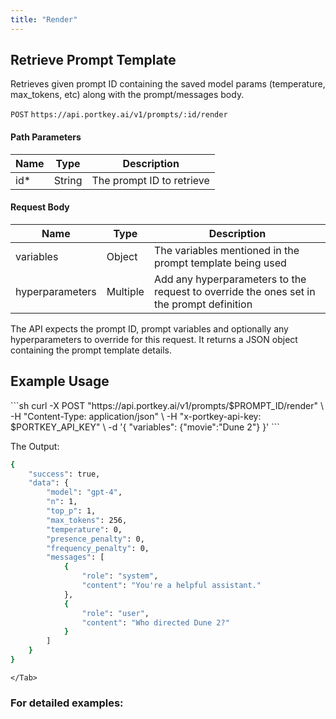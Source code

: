```yaml
---
title: "Render"
---
```


## Retrieve Prompt Template

Retrieves given prompt ID containing the saved model params (temperature, max\_tokens, etc) along with the prompt/messages body.

`POST` `https://api.portkey.ai/v1/prompts/:id/render`

#### Path Parameters

| Name | Type   | Description               |
| ---- | ------ | ------------------------- |
| id\* | String | The prompt ID to retrieve |

#### Request Body

| Name            | Type     | Description                                                                              |
| --------------- | -------- | ---------------------------------------------------------------------------------------- |
| variables       | Object   | The variables mentioned in the prompt template being used                                |
| hyperparameters | Multiple | Add any hyperparameters to the request to override the ones set in the prompt definition |

The API expects the prompt ID, prompt variables and optionally any hyperparameters to override for this request. It returns a JSON object containing the prompt template details.

## Example Usage

<Tabs>
    <Tab title="REST">
```sh
curl -X POST "https://api.portkey.ai/v1/prompts/$PROMPT_ID/render" \
  -H "Content-Type: application/json" \
  -H "x-portkey-api-key: $PORTKEY_API_KEY" \
  -d '{
    "variables": {"movie":"Dune 2"}
    }'
```

The Output:

```sh
{
    "success": true,
    "data": {
        "model": "gpt-4",
        "n": 1,
        "top_p": 1,
        "max_tokens": 256,
        "temperature": 0,
        "presence_penalty": 0,
        "frequency_penalty": 0,
        "messages": [
            {
                "role": "system",
                "content": "You're a helpful assistant."
            },
            {
                "role": "user",
                "content": "Who directed Dune 2?"
            }
        ]
    }
}
```
    </Tab>

</Tabs>


### For detailed examples:

<Card
    title="Retrieve Prompts"
    href="/docs/product/prompt-library/retrieve-prompts"
/>
